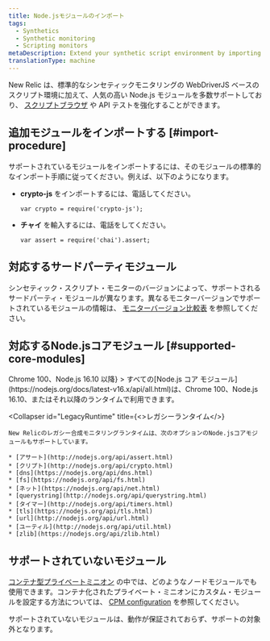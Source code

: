 ```yaml
---
title: Node.jsモジュールのインポート
tags:
  - Synthetics
  - Synthetic monitoring
  - Scripting monitors
metaDescription: Extend your synthetic script environment by importing popular Node.js modules.
translationType: machine
---
```


New Relic は、標準的なシンセティックモニタリングの WebDriverJS ベースのスクリプト環境に加えて、人気の高い Node.js モジュールを多数サポートしており、 [スクリプトブラウザ](/docs/synthetics/new-relic-synthetics/scripting-monitors/writing-scripted-browsers) や API テストを強化することができます。

## 追加モジュールをインポートする [#import-procedure]

サポートされているモジュールをインポートするには、そのモジュールの標準的なインポート手順に従ってください。例えば、以下のようになります。

* **crypto-js** をインポートするには、電話してください。

  ```
  var crypto = require('crypto-js');
  ```

* **チャイ** を輸入するには、電話をしてください。

  ```
  var assert = require('chai').assert;
  ```

## 対応するサードパーティモジュール

シンセティック・スクリプト・モニターのバージョンによって、サポートされるサードパーティ・モジュールが異なります。異なるモニターバージョンでサポートされているモジュールの情報は、 [モニターバージョン比較表](/docs/synthetics/new-relic-synthetics/scripting-monitors/scripted-monitor-runtime-environment) を参照してください。

## 対応するNode.jsコアモジュール [#supported-core-modules]

<CollapserGroup>
  <Collapser
    id="NewRuntime"
    title={<>Chrome 100、Node.js 16.10 以降</>}
  >
    すべての[Node.js コア モジュール](https://nodejs.org/docs/latest-v16.x/api/all.html)は、Chrome 100、Node.js 16.10、またはそれ以降のランタイムで利用できます。
  </Collapser>

  <Collapser
    id="LegacyRuntime"
    title={<>レガシーランタイム</>}
  >
    New Relicのレガシー合成モニタリングランタイムは、次のオプションのNode.jsコアモジュールもサポートしています。

    * [アサート](http://nodejs.org/api/assert.html)
    * [クリプト](http://nodejs.org/api/crypto.html)
    * [dns](https://nodejs.org/api/dns.html)
    * [fs](https://nodejs.org/api/fs.html)
    * [ネット](https://nodejs.org/api/net.html)
    * [querystring](http://nodejs.org/api/querystring.html)
    * [タイマー](http://nodejs.org/api/timers.html)
    * [tls](https://nodejs.org/api/tls.html)
    * [url](http://nodejs.org/api/url.html)
    * [ユーティル](http://nodejs.org/api/util.html)
    * [zlib](https://nodejs.org/api/zlib.html)
  </Collapser>
</CollapserGroup>

## サポートされていないモジュール

[コンテナ型プライベートミニオン](/docs/synthetics/new-relic-synthetics/private-locations/install-containerized-private-minions-cpms) の中では、どのようなノードモジュールでも使用できます。コンテナ化されたプライベート・ミニオンにカスタム・モジュールを設定する方法については、 [CPM configuration](/docs/synthetics/new-relic-synthetics/private-locations/containerized-private-minion-cpm-configuration#custom-modules) を参照してください。

サポートされていないモジュールは、動作が保証されておらず、サポートの対象外となります。